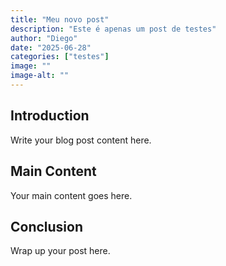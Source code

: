 ```yaml
---
title: "Meu novo post"
description: "Este é apenas um post de testes"
author: "Diego"
date: "2025-06-28"
categories: ["testes"]
image: ""
image-alt: ""
---
```


## Introduction

Write your blog post content here.

## Main Content

Your main content goes here.

## Conclusion

Wrap up your post here.
